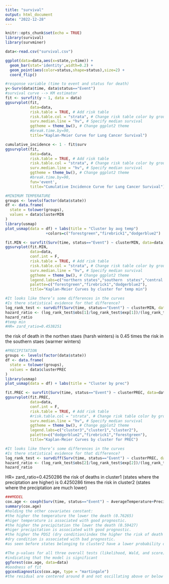 ```yaml
---
title: "survival"
output: html_document
date: "2022-12-28"
---
```


```r
knitr::opts_chunk$set(echo = TRUE)
library(survival)
library(survminer)
```

```r
data<-read.csv("survival.csv")
```

```r
ggplot(data=data,aes(x=state,y=time)) + 
  geom_bar(stat='identity',width=0.2) +
  geom_point(aes(color=status,shape=status),size=2) +
  coord_flip()

```

```r
#response variable (time to event and status for death)
y<-Surv(data$time, data$status=="Event")
#survival curve --> KM estimator
fit <- survfit(y ~ 1, data = data)
ggsurvplot(fit,
           data=data,
           risk.table = TRUE, # Add risk table
           risk.table.col = "strata", # Change risk table color by groups
           surv.median.line = "hv", # Specify median survival
           ggtheme = theme_bw(), # Change ggplot2 theme
           #break.time.by=90,
           title="Kaplan-Meier Curve for Lung Cancer Survival")
```

```r
cumulative_incidence <- 1 - fit$surv
ggsurvplot(fit,
           data=data,
           risk.table = TRUE, # Add risk table
           risk.table.col = "strata", # Change risk table color by groups
           surv.median.line = "hv", # Specify median survival
           ggtheme = theme_bw(), # Change ggplot2 theme
           #break.time.by=90,
           fun='event',
           title="Cumulative Incidence Curve for Lung Cancer Survival")
```

```r
#MINIMUM TEMPERATURE
groups <- levels(factor(data$state))
df <- data.frame(
  state = tolower(groups),
  values = data$clusterMIN
)
library(usmap)
plot_usmap(data = df) + labs(title = "Cluster by avg temp")
                  +colors=c("forestgreen","firebrick1","dodgerblue2")

```

```r
fit.MIN <- survfit(Surv(time, status=="Event") ~ clusterMIN, data=data)
ggsurvplot(fit.MIN, 
           data=data,
           conf.int = F,
           risk.table = TRUE, # Add risk table
           risk.table.col = "strata", # Change risk table color by groups
           surv.median.line = "hv", # Specify median survival
           ggtheme = theme_bw(), # Change ggplot2 theme
           legend.labs=c("northern states","southern  states","central states"),   
           palette=c("forestgreen","firebrick1","dodgerblue2"), 
           title="Kaplan-Meier Curves by cluster for temp min")

#It looks like there’s some differences in the curves 
#Is there statistical evidence for that difference?
log_rank_test <- survdiff(Surv(time, status=="Event") ~ clusterMIN, data=data)
hazard_ratio <- (log_rank_test$obs[1]/log_rank_test$exp[1])/(log_rank_test$obs[2]/log_rank_test$exp[2])
hazard_ratio
#temp min
#HR= zard_ratio=0.4538251

```

the risk of death in the northen staes (harsh winters) is 0.45 times the risk in the southern staes (warmer winters)

```r
#PRECIPITATION
groups <- levels(factor(data$state))
df <- data.frame(
  state = tolower(groups),
  values = data$clusterPREC
)
library(usmap)
plot_usmap(data = df) + labs(title = "Cluster by prec")

fit.PREC <- survfit(Surv(time, status=="Event") ~ clusterPREC, data=data)
ggsurvplot(fit.PREC, 
           data=data,
           conf.int = F,
           risk.table = TRUE, # Add risk table
           #risk.table.col = "strata", # Change risk table color by groups
           surv.median.line = "hv", # Specify median survival
           ggtheme = theme_bw(), # Change ggplot2 theme
           legend.labs=c("cluster3","cluster1","cluster2"),   
           palette=c("dodgerblue2","firebrick1","forestgreen"), 
           title="Kaplan-Meier Curves by cluster for PREC")

#It looks like there’s some differences in the curves 
#Is there statistical evidence for that difference?
log_rank_test <- survdiff(Surv(time, status=="Event") ~ clusterPREC, data=data)
hazard_ratio <- (log_rank_test$obs[2]/log_rank_test$exp[2])/(log_rank_test$obs[1]/log_rank_test$exp[1])
hazard_ratio
```

HR= zard_ratio=0.4250286 the risk of deaths in cluster1 (states where the preciptation are higher) is 0.4250286 times the risk in cluster2 (states where the preciptation are much lower)

```r
###MODEL
cox.age <- coxph(Surv(time, status=="Event") ~ AverageTemperature+Precipitation+PalmerDroughtSeverityIndexPDSI+clusterMIN, data = data)
summary(cox.age)
#holding the other covariates constant:
#the higher the temperature the lower the death (0.76265)
#higer temperature is associated with good prognostic.
#the higher the precipitation the lower the death (0.59427)
#higer precipitation is associated with good prognostic.
#the higher the PDSI (dry condition)index the higher the risk of death (1.24040)
#dry condition is associated with bad prognostic.
#as seen before states belonging to cluster2 have a lower probability of dying w.r.t state in cluster 1 

#The p-values for all three overall tests (likelihood, Wald, and score) are extremely small, 
#indicating that the model is significant
ggforest(cox.age, data=data)
#Goodness of fit
ggcoxdiagnostics(cox.age, type = "martingale")
#the residual are centered around 0 and not oscillating above or below 0!

```
